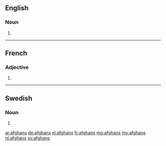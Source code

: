 ==English==

===Noun===
{{head|en}}

# {{plural of|afghan}}

----

==French==

===Adjective===
{{fr-adj-form}}

# {{form of|masculine plural|afghan|lang=fr}}

----

==Swedish==

===Noun===
{{head|sv|noun form}}

# {{sv-noun-form-indef-gen|afghan}}

[[ar:afghans]]
[[de:afghans]]
[[el:afghans]]
[[fr:afghans]]
[[mg:afghans]]
[[my:afghans]]
[[nl:afghans]]
[[sv:afghans]]
